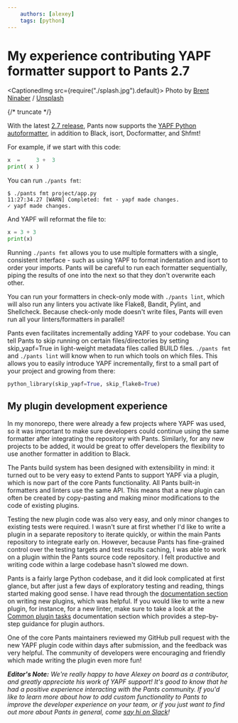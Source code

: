 ```yaml
---
    authors: [alexey]
    tags: [python]
---
```


# My experience contributing YAPF formatter support to Pants 2.7

<CaptionedImg src={require("./splash.jpg").default}>
  Photo by [Brent
  Ninaber](https://unsplash.com/@brentninaber?utm_source=ghost&utm_medium=referral&utm_campaign=api-credit)
  /
  [Unsplash](https://unsplash.com/?utm_source=ghost&utm_medium=referral&utm_campaign=api-credit)
</CaptionedImg>

{/* truncate */}

With the latest [2.7 release](../2021-09-27-introducing-pants-2-7/index.mdx), Pants now supports the [YAPF Python autoformatter](https://github.com/google/yapf), in addition to Black, isort, Docformatter, and Shfmt!

For example, if we start with this code:

```python title="project/app.py"
x  =     3 +  3
print( x )
```

You can run `./pants fmt`:

```shell-session
$ ./pants fmt project/app.py
11:27:34.27 [WARN] Completed: fmt - yapf made changes.
✓ yapf made changes.
```

And YAPF will reformat the file to:

```python title="project/app.py"
x = 3 + 3
print(x)
```

Running `./pants fmt` allows you to use multiple formatters with a single, consistent interface - such as using YAPF to format indentation and isort to order your imports. Pants will be careful to run each formatter sequentially, piping the results of one into the next so that they don't overwrite each other.

You can run your formatters in check-only mode with `./pants lint`, which will also run any linters you activate like Flake8, Bandit, Pylint, and Shellcheck. Because check-only mode doesn't write files, Pants will even run all your linters/formatters in parallel!

Pants even facilitates incrementally adding YAPF to your codebase. You can tell Pants to skip running on certain files/directories by setting skip_yapf=True in light-weight metadata files called BUILD files. `./pants fmt` and `./pants lint` will know when to run which tools on which files. This allows you to easily introduce YAPF incrementally, first to a small part of your project and growing from there:

```python title="project/BUILD"
python_library(skip_yapf=True, skip_flake8=True)
```

## My plugin development experience

In my monorepo, there were already a few projects where YAPF was used, so it was important to make sure developers could continue using the same formatter after integrating the repository with Pants. Similarly, for any new projects to be added, it would be great to offer developers the flexibility to use another formatter in addition to Black.

The Pants build system has been designed with extensibility in mind: it turned out to be very easy to extend Pants to support YAPF via a plugin, which is now part of the core Pants functionality. All Pants built-in formatters and linters use the same API. This means that a new plugin can often be created by copy-pasting and making minor modifications to the code of existing plugins.

Testing the new plugin code was also very easy, and only minor changes to existing tests were required. I wasn't sure at first whether I'd like to write a plugin in a separate repository to iterate quickly, or within the main Pants repository to integrate early on. However, because Pants has fine-grained control over the testing targets and test results caching, I was able to work on a plugin within the Pants source code repository. I felt productive and writing code within a large codebase hasn't slowed me down.

Pants is a fairly large Python codebase, and it did look complicated at first glance, but after just a few days of exploratory testing and reading, things started making good sense. I have read through the [documentation section](https://www.pantsbuild.org/docs/plugins-overview) on writing new plugins, which was helpful. If you would like to write a new plugin, for instance, for a new linter, make sure to take a look at the [Common plugin tasks](https://www.pantsbuild.org/docs/common-plugin-tasks) documentation section which provides a step-by-step guidance for plugin authors.

One of the core Pants maintainers reviewed my GitHub pull request with the new YAPF plugin code within days after submission, and the feedback was very helpful. The community of developers were encouraging and friendly which made writing the plugin even more fun!

_**Editor's Note:** We're really happy to have Alexey on board as a contributor, and greatly appreciate his work of YAPF support! It's good to know that he had a positive experience interacting with the Pants community. If you'd like to learn more about how to add custom functionality to Pants to improve the developer experience on your team, or if you just want to find out more about Pants in general, come [say hi on Slack](https://www.pantsbuild.org/docs/getting-help)!_
